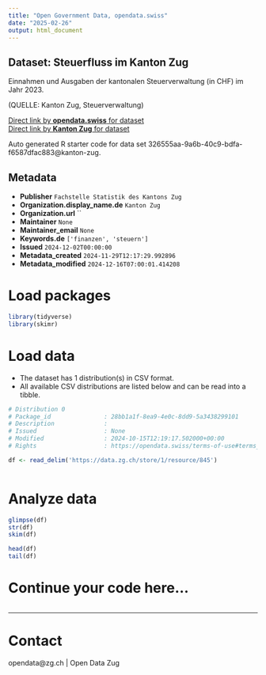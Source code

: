 ```yaml
---
title: "Open Government Data, opendata.swiss"
date: "2025-02-26"
output: html_document
---
```


## Dataset: Steuerfluss im Kanton Zug

Einnahmen und Ausgaben der kantonalen Steuerverwaltung (in CHF) im Jahr 2023.

(QUELLE: Kanton Zug, Steuerverwaltung)

[Direct link by **opendata.swiss** for dataset](https://opendata.swiss/de/dataset/steuerfluss-im-kanton-zug)<br>
[Direct link by **Kanton Zug** for dataset](https://www.zg.ch/behoerden/gesundheitsdirektion/statistikfachstelle/themen/oeffentliche-finanzen/steuerstatistik?ebene=e01&kennzahl=k01)

Auto generated R starter code for data set 326555aa-9a6b-40c9-bdfa-f6587dfac883@kanton-zug.

## Metadata

- **Publisher** `Fachstelle Statistik des Kantons Zug`
- **Organization.display_name.de** `Kanton Zug`
- **Organization.url** ``
- **Maintainer** `None`
- **Maintainer_email** `None`
- **Keywords.de** `['finanzen', 'steuern']`
- **Issued** `2024-12-02T00:00:00`
- **Metadata_created** `2024-11-29T12:17:29.992896`
- **Metadata_modified** `2024-12-16T07:00:01.414208`


# Load packages

```r

library(tidyverse)
library(skimr)

```

# Load data

-   The dataset has 1 distribution(s) in CSV format.
-   All available CSV distributions are listed below and can be read into a tibble.

```r

# Distribution 0
# Package_id               : 28bb1a1f-8ea9-4e0c-8dd9-5a3438299101
# Description              : 
# Issued                   : None
# Modified                 : 2024-10-15T12:19:17.502000+00:00
# Rights                   : https://opendata.swiss/terms-of-use#terms_by

df <- read_delim('https://data.zg.ch/store/1/resource/845')



```

# Analyze data

```r

glimpse(df)
str(df)
skim(df)

head(df)
tail(df)

```

# Continue your code here...

```r

```

------------------------------------------------------------------------

# Contact

opendata@zg.ch | Open Data Zug
